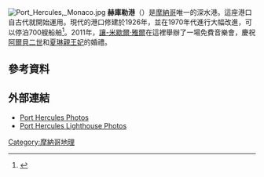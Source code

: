 [[File:Port_Hercules,_Monaco.jpg|thumb]]
'''赫庫勒港'''（{{lang-fr|Port Hercule}}）是[[摩納哥|摩納哥]]唯一的深水港。這座港口自古代就開始運用。現代的港口修建於1926年，並在1970年代進行大幅改進，可以停泊700艘船舶<ref>{{cite web|url=http://www.ports-monaco.com/lang-fr/le-port-hercule/11-le-port-hercule-en-details.html|title=Le port Hercule en détails|first=Super|last=Utilisateur|publisher=|access-date=2020-08-30|archive-date=2012-11-04|archive-url=https://web.archive.org/web/20121104093100/http://www.ports-monaco.com/lang-fr/le-port-hercule/11-le-port-hercule-en-details.html|dead-url=no}}</ref>。2011年，[[讓-米歇爾·雅爾|讓-米歇爾·雅爾]]在這裡舉辦了一場免費音樂會，慶祝[[阿爾貝二世_(摩納哥)|阿爾貝二世]]和[[夏琳親王妃_(摩納哥)|夏琳親王妃]]的婚禮。
==參考資料==
{{reflist}}
==外部連結==
{{commonscat|Port Hercule}}
* [http://yachts.monacoeye.com/pages/20061204.html Port Hercules Photos] {{Wayback|url=http://yachts.monacoeye.com/pages/20061204.html |date=20160303230345 }}
* [http://yachts.monacoeye.com/extraimages/lighthouses.jpg Port Hercules Lighthouse Photos] {{Wayback|url=http://yachts.monacoeye.com/extraimages/lighthouses.jpg |date=20210517112959 }}
{{coord|43.735|7.426|type:landmark_region:MC|display=title}}
[[Category:摩納哥地理|Category:摩納哥地理]]